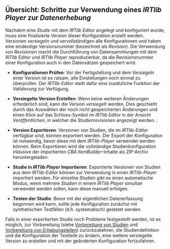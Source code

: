 ## Übersicht: Schritte zur Verwendung eines *IRTlib Player* zur *Datenerhebung*

Nachdem eine *Studie* mit dem *IRTlib Editor* angelegt und konfiguriert wurde, muss eine finalisierte *Version* dieser Konfiguration erstellt werden. Versionen *versiegeln* und vervollständigen alle Konfigurationen und haben eine eindeutige Versionsnummer (bezeichnet als *Revision*). Die Verwendung von *Revisionen* macht die Durchführung von Datensammlungen mit dem *IRTlib Editor* und *IRTlib Player* reproduzierbar, da die Revisionsnummer einer Konfiguration auch in den Datensätzen gespeichert wird.

* **Konfigurationen Prüfen**: Vor der Fertigstellung und dem *Versiegeln* einer Version ist es ratsam, alle Einstellungen noch einmal zu überprüfen. Der *IRTlib-Editor* stellt dafür eine zusätzliche Funktion der *Validierung* zur Verfügung.  

* **Versiegelte Version Erstellen**: Wenn keine weiteren Änderungen erforderlich sind, kann die Version *versiegelt* werden. Dies geschieht durch das Auswählen der noch nicht gespeicherten Änderungen und einen Klick auf das Schloss-Symbol im *IRTlib Editor* in der Ansicht *Veröffentlichen*, in welcher die *Studienrevisionen* angezeigt werden. . 

* **Version Exportieren**: Versionen von Studien, die im *IRTlib-Editor* verfügbar sind, können exportiert werden. Der Export der Konfiguraiton ist notwendig, bevor diese mit dem *IRTlib-Player* verwendet werden können. Beim Exportieren wird die vollständige Studienkonfiguration inklusive der importierten *CBA ItemBuilder*-Inhalte als ZIP-Archiv heruntergeladen. 

* **Studie in *IRTlib Player* Importieren**: Exportierte Versionen von Studien aus dem *IRTlib-Editor* können zur Verwendung in einen *IRTlib-Player* importiert werden. Für einzelne *Studien* gibt es einen automatische Modus, wenn mehrere *Studien* in einem *IRTlib Player* simultan verwendet werden sollen, kann diese manuell erfolgen.  

* **Testen der Studie**: Bevor mit der eigentlichen Datenerfassung begonnen wird kann, sollte jede Konfiguration zunächst mit synthetischen Testfällen (d.h. systematisch) gestetet werden. 

Falls in einer exportierten Studie noch Probleme festgestellt werden, ist es möglich, zur Vorbereitung (siehe [Vorbereitung von Studien](preparation-studies.qmd) und [Vorbereitung von Erhebungsteilen](preparation-parts.qmd)) zurückzukehren, die Studiendefinition und die Konfiguration der Testteile zu ändern, eine weitere versiegelte Version zu erstellen und mit der geänderten Konfiguration fortzufahren.
